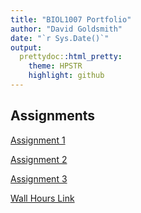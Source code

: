 ```yaml
---
title: "BIOL1007 Portfolio"
author: "David Goldsmith"
date: "`r Sys.Date()`"
output:
  prettydoc::html_pretty:
    theme: HPSTR
    highlight: github
---
```


## Assignments
[Assignment 1](Assignment_1.html)  

[Assignment 2](Assignment2.html)

[Assignment 3](Assignment3.html)

[Wall Hours Link](https://athletics.middlebury.edu/sports/2020/6/4/facilities-climbing-wall.aspx)